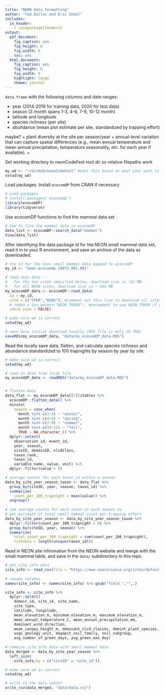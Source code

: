 ```yaml
---
title: "NEON data formatting"
author: "Tad Dallas and Eric Sokol"
includes:
  in_header:
    - \usepackage{lmodern}
output:
  pdf_document:
    fig_caption: yes
    fig_height: 6
    fig_width: 6
    toc: yes
  html_document:
    fig_caption: yes
    fig_height: 6
    fig_width: 6
    highlight: tango
    theme: journal
---
```








`data.frame` with the following columns and date ranges:

+ year (2014-2019 for training data, 2020 for test data)
+ season (3 month spans 1-3, 4-6, 7-9, 10-12 month)
+ latitude and longitude
+ species richness (per site)
+ abundance (mean plot estimate per site, standardized by trapping effort)

maybe?
+ plant diversity at the site per season/year
+ annual-level variation that can capture spatial differences (e.g., mean annual temperature and mean annual precipitation, temperature seasonality, etc. for each year if available). 
+ 

Set working directory to neonCodeFest root dir so relative filepaths work
```r
my_wd <- "~/GitHub/neonCodeFest" #edit this based on what your path to the cloned repo
setwd(my_wd)

```

Load packages. Install `ecocomDP` from CRAN if necessary
```r
# Load packages
# install.packages('ecocomdp')
library(ecocomDP)
library(tidyverse)

```



Use ecocomDP functions to find the mammal data set
```r
# how to find the mammal data in ecocomDP
data_list <- ecocomDP::search_data("mammal")
View(data_list)
```

After identifying the data package id for hte NEON small mammal data set, read it in to your R environment, and save an archive of the data as downloaded.
```r
# the id for the neon small mammal data mapped to ecocomDP
my_id <- "neon.ecocomdp.10072.001.001"

# read neon data -- 
#   for the two sites specified below, download size is ~52 MB. 
#   for all NEON sites, download size is ~ 595 MB
my_ecocomDP_data <- ecocomDP::read_data(
  id = my_id,
  site = c("CPER","OSBS"), #comment out this line to download all sites
  # token = Sys.getenv("NEON_TOKEN"), #uncomment to use NEON_TOKEN if you have it set up
  check.size = FALSE)

# make sure wd is correct
setwd(my_wd)

# save data initial download locally (RDS file is only 39.7KB)
saveRDS(my_ecocomDP_data, "data/my_ecocomDP_data.RDS")
```


Read the locally save data, flatten, and calculate species richness and abundance standardized to 100 trapnights by season by year by site.
```r
# make sure wd is correct
setwd(my_wd)

# read in data from local file
my_ecocomDP_data <- readRDS("data/my_ecocomDP_data.RDS")


# flatten data
data_flat <- my_ecocomDP_data[[1]]$tables %>%
  ecocomDP::flatten_data() %>%
  mutate(
    season = case_when(
      month %in% c(1:3) ~ "winter",
      month %in% c(4:6) ~ "spring",
      month %in% c(7:9) ~ "summer",
      month %in% c(10:12) ~ "fall",
      TRUE ~ NA_character_)) %>%
  dplyr::select(
    observation_id, event_id,
    year, season,
    siteID, domainID, nlcdClass,
    taxon_rank,
    taxon_id, 
    variable_name, value, unit) %>%
  dplyr::filter(value > 0)

# average counts for each taxon_id within a season
data_by_site_year_season_taxon <- data_flat %>%
  group_by(siteID, year, season, taxon_id) %>%
  summarize(
    count_per_100_trapnight = mean(value)) %>%
  ungroup()
  
# sum average counts for each taxon in each season to 
# get estimate of total small mammal count per trapping effort
data_by_site_year_season <- data_by_site_year_season_taxon %>%
  dplyr::filter(count_per_100_trapnight > 0) %>%
  group_by(siteID, year, season) %>%
  summarize(
    total_count_per_100_trapnight = sum(count_per_100_trapnight),
    richness = length(unique(taxon_id)))
```


Read in NEON site information from the NEON website and merge with the small mammal table, and save in the `data/` subdirectory in this repo.
```r
# get site info data
site_info <- read_csv(file = "https://www.neonscience.org/sites/default/files/NEON_Field_Site_Metadata_20210226_0.csv")
 
# rename columns
names(site_info) <- names(site_info) %>% gsub("field_","",.)

site_info <- site_info %>%
  dplyr::select(
    domain_id, site_id, site_name,
    site_type, 
    latitude, longitude,
    mean_elevation_m, minimum_elevation_m, maximum_elevation_m, 
    mean_annual_temperature_C, mean_annual_precipitation_mm, 
    dominant_wind_direction, 
    mean_canopy_height_m, dominant_nlcd_classes, domint_plant_species,
    usgs_geology_unit, megapit_soil_family, soil_subgroup,
    avg_number_of_green_days, avg_green_max_doy)
 
# combine site info data with small mammal data
data_merged <- data_by_site_year_season %>% 
  left_join(
    site_info,by = c("siteID" = "site_id"))

# make sure wd is correct
setwd(my_wd)

# write to the data subdir
write_csv(data_merged, "data/data.csv")

```































